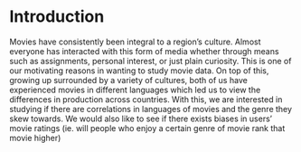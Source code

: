 # Introduction

Movies have consistently been integral to a region's culture. Almost everyone has interacted with this form of media whether through means such as assignments, personal interest, or just plain curiosity. This is one of our motivating reasons in wanting to study movie data. On top of this, growing up surrounded by a variety of cultures, both of us have experienced movies in different languages which led us to view the differences in production across countries. With this, we are interested in studying if there are correlations in languages of movies and the genre they skew towards. We would also like to see if there exists biases in users' movie ratings (ie. will people who enjoy a certain genre of movie rank that movie higher)
